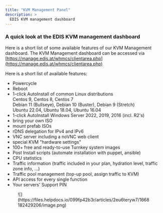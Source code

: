```yaml
---
title: "KVM Management Panel"
description: >
  EDIS KVM management dashboard
---
```


### **A quick look at the EDIS KVM management dashboard**

Here is a short list of some available features of our KVM Management dashboard. The KVM Management dashboard can be accessed via [https://manage.edis.at/whmcs/clientarea.php](https://manage.edis.at/whmcs/clientarea.php)

Here is a short list of available features:

*   Powercycle
*   Reboot
*   1-click AutoInstall of common Linux distributions  
    Centos 9, Centos 8, Centos 7  
    Debian 11 (Bullseye), Debian 10 (Buster), Debian 9 (Stretch)  
    Ubuntu 22.04, Ubuntu 18.04, Ubuntu 16.04
*   1-click AutoInstall Windows Server 2022, 2019, 2016 (incl. R2's)
*   bring your own ISO
*   mount prefab ISOs
*   rDNS delegation for IPv4 and IPv6
*   VNC server including a noVNC web client
*   special KVM "hardware settings"
*   100+ free and ready-to-use Turnkey system images
*   Post Install scripts (automate installation with puppet, ansible)
*   CPU statistics
*   Traffic information (traffic included in your plan, hydration level, traffic zone info, ...)
*   Traffic pool management (top-up pool, assign traffic to KVM)
*   API access for every single function
*   Your servers' Support PIN

<figure>![](https://files.helpdocs.io/099fp42b3r/articles/2eu6teryw7/1668182429206/image.png)</figure>
